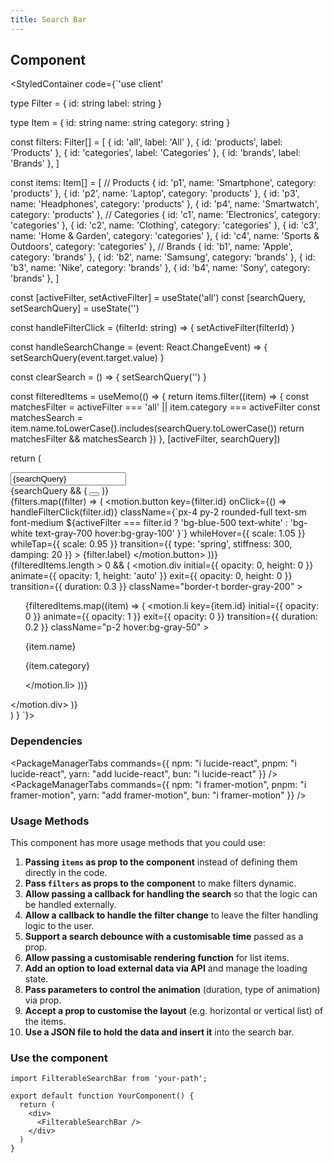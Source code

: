```yaml
---
title: Search Bar
---
```



## Component

<StyledContainer code={`'use client'


type Filter = {
  id: string
  label: string
}

type Item = {
  id: string
  name: string
  category: string
}

const filters: Filter[] = [
  { id: 'all', label: 'All' },
  { id: 'products', label: 'Products' },
  { id: 'categories', label: 'Categories' },
  { id: 'brands', label: 'Brands' },
]

const items: Item[] = [
  // Products
  { id: 'p1', name: 'Smartphone', category: 'products' },
  { id: 'p2', name: 'Laptop', category: 'products' },
  { id: 'p3', name: 'Headphones', category: 'products' },
  { id: 'p4', name: 'Smartwatch', category: 'products' },
  // Categories
  { id: 'c1', name: 'Electronics', category: 'categories' },
  { id: 'c2', name: 'Clothing', category: 'categories' },
  { id: 'c3', name: 'Home & Garden', category: 'categories' },
  { id: 'c4', name: 'Sports & Outdoors', category: 'categories' },
  // Brands
  { id: 'b1', name: 'Apple', category: 'brands' },
  { id: 'b2', name: 'Samsung', category: 'brands' },
  { id: 'b3', name: 'Nike', category: 'brands' },
  { id: 'b4', name: 'Sony', category: 'brands' },
]

  const [activeFilter, setActiveFilter] = useState<string>('all')
  const [searchQuery, setSearchQuery] = useState<string>('')

  const handleFilterClick = (filterId: string) => {
    setActiveFilter(filterId)
  }

  const handleSearchChange = (event: React.ChangeEvent<HTMLInputElement>) => {
    setSearchQuery(event.target.value)
  }

  const clearSearch = () => {
    setSearchQuery('')
  }

  const filteredItems = useMemo(() => {
    return items.filter((item) => {
      const matchesFilter = activeFilter === 'all' || item.category === activeFilter
      const matchesSearch = item.name.toLowerCase().includes(searchQuery.toLowerCase())
      return matchesFilter && matchesSearch
    })
  }, [activeFilter, searchQuery])

  return (
    <div className="max-w-4xl mx-auto p-4">
      <div className="bg-white shadow-lg rounded-lg overflow-hidden">
        <div className="p-4">
          <div className="relative">
            <input
              type="text"
              placeholder="Search..."
              value={searchQuery}
              onChange={handleSearchChange}
              className="w-full pl-10 pr-4 py-1.5 text-gray-700 bg-gray-100 border border-gray-300 rounded-full focus:outline-none focus:ring-2 focus:ring-blue-500 focus:border-transparent"
            />
            <div className="absolute inset-y-0 left-0 pl-3 flex items-center pointer-events-none">
              <Search className="h-5 w-5 text-gray-400" />
            </div>
            {searchQuery && (
              <button
                onClick={clearSearch}
                className="absolute inset-y-0 right-0 pr-3 flex items-center text-gray-400 hover:text-gray-600"
              >
                <X className="h-5 w-5" />
              </button>
            )}
          </div>
        </div>
        <div className="flex flex-wrap gap-2 p-4 bg-gray-50">
          {filters.map((filter) => (
            <motion.button
              key={filter.id}
              onClick={() => handleFilterClick(filter.id)}
             className={\`px-4 py-2 rounded-full text-sm font-medium \${activeFilter === filter.id
                ? 'bg-blue-500 text-white'
                : 'bg-white text-gray-700 hover:bg-gray-100'
              }\`}
              whileHover={{ scale: 1.05 }}
              whileTap={{ scale: 0.95 }}
              transition={{ type: 'spring', stiffness: 300, damping: 20 }}
            >
              {filter.label}
            </motion.button>
          ))}
        </div>
        <AnimatePresence>
          {filteredItems.length > 0 && (
            <motion.div
              initial={{ opacity: 0, height: 0 }}
              animate={{ opacity: 1, height: 'auto' }}
              exit={{ opacity: 0, height: 0 }}
              transition={{ duration: 0.3 }}
              className="border-t border-gray-200"
            >
              <ul className="divide-y divide-gray-200">
                {filteredItems.map((item) => (
                  <motion.li
                    key={item.id}
                    initial={{ opacity: 0 }}
                    animate={{ opacity: 1 }}
                    exit={{ opacity: 0 }}
                    transition={{ duration: 0.2 }}
                    className="p-2 hover:bg-gray-50"
                  >
                    <div className="flex justify-between">
                      <p className="text-sm font-medium text-gray-900">{item.name}</p>
                      <p className="text-sm text-gray-500 pr-6">{item.category}</p>
                    </div>
                  </motion.li>
                ))}
              </ul>
            </motion.div>
          )}
        </AnimatePresence>
      </div>
    </div>
  )
}
`}>
    <FilterableSearchBar />
</StyledContainer>

### Dependencies

<PackageManagerTabs 
   commands={{
    npm: "i lucide-react",
    pnpm: "i lucide-react",
    yarn: "add lucide-react",
    bun: "i lucide-react"
  }} 
/>
<br />
<PackageManagerTabs 
   commands={{
    npm: "i framer-motion",
    pnpm: "i framer-motion",
    yarn: "add framer-motion",
    bun: "i framer-motion"
  }} 
/>

### Usage Methods
This component has more usage methods that you could use:

1. **Passing `items` as prop to the component** instead of defining them directly in the code.
2. **Pass `filters` as props to the component** to make filters dynamic.
3. **Allow passing a callback for handling the search** so that the logic can be handled externally.
4. **Allow a callback to handle the filter change** to leave the filter handling logic to the user.
5. **Support a search debounce with a customisable time** passed as a prop.
6. **Allow passing a customisable rendering function** for list items.
7. **Add an option to load external data via API** and manage the loading state.
8. **Pass parameters to control the animation** (duration, type of animation) via prop.
9. **Accept a prop to customise the layout** (e.g. horizontal or vertical list) of the items.
10. **Use a JSON file to hold the data and insert it** into the search bar.

### Use the component

```tsx
import FilterableSearchBar from 'your-path';

export default function YourComponent() {
  return (
    <div>
      <FilterableSearchBar />
    </div>
  )
}
